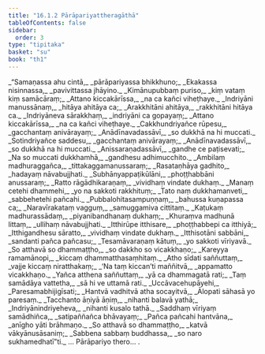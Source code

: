```yaml
---
title: "16.1.2 Pārāpariyattheragāthā"
tableOfContents: false
sidebar:
  order: 3
type: "tipitaka"
basket: "su"
book: "th1"
---
```



<DynamicBreadcrumb />

<Division number="726" book="th1">

<Paragraph number="1063" type="verses" book="th1">
_“Samaṇassa ahu cintā,_  
_pārāpariyassa bhikkhuno;_  
_Ekakassa nisinnassa,_  
_pavivittassa jhāyino._  

</Paragraph>

</Division>
<Division number="727" book="th1">

<Paragraph number="1064" type="verses" book="th1">
_Kimānupubbaṃ puriso,_  
_kiṃ vataṃ kiṃ samācāraṃ;_  
_Attano kiccakārīssa,_  
_na ca kañci viheṭhaye._  

</Paragraph>

</Division>
<Division number="728" book="th1">

<Paragraph number="1065" type="verses" book="th1">
_Indriyāni manussānaṃ,_  
_hitāya ahitāya ca;_  
_Arakkhitāni ahitāya,_  
_rakkhitāni hitāya ca._  

</Paragraph>

</Division>
<Division number="729" book="th1">

<Paragraph number="1066" type="verses" book="th1">
_Indriyāneva sārakkhaṃ,_  
_indriyāni ca gopayaṃ;_  
_Attano kiccakārīssa,_  
_na ca kañci viheṭhaye._  

</Paragraph>

</Division>
<Division number="730" book="th1">

<Paragraph number="1067" type="verses" book="th1">
_Cakkhundriyañce rūpesu,_  
_gacchantaṃ anivārayaṃ;_  
_Anādīnavadassāvī,_  
_so dukkhā na hi muccati._  

</Paragraph>

</Division>
<Division number="731" book="th1">

<Paragraph number="1068" type="verses" book="th1">
_Sotindriyañce saddesu,_  
_gacchantaṃ anivārayaṃ;_  
_Anādīnavadassāvī,_  
_so dukkhā na hi muccati._  

</Paragraph>

</Division>
<Division number="732" book="th1">

<Paragraph number="1069" type="verses" book="th1">
_Anissaraṇadassāvī,_  
_gandhe ce paṭisevati;_  
_Na so muccati dukkhamhā,_  
_gandhesu adhimucchito._  

</Paragraph>

</Division>
<Division number="733" book="th1">

<Paragraph number="1070" type="verses" book="th1">
_Ambilaṃ madhuraggañca,_  
_tittakaggamanussaraṃ;_  
_Rasataṇhāya gadhito,_  
_hadayaṃ nāvabujjhati._  

</Paragraph>

</Division>
<Division number="734" book="th1">

<Paragraph number="1071" type="verses" book="th1">
_Subhānyappaṭikūlāni,_  
_phoṭṭhabbāni anussaraṃ;_  
_Ratto rāgādhikaraṇaṃ,_  
_vividhaṃ vindate dukhaṃ._  

</Paragraph>

</Division>
<Division number="735" book="th1">

<Paragraph number="1072" type="verses" book="th1">
_Manaṃ cetehi dhammehi,_  
_yo na sakkoti rakkhituṃ;_  
_Tato naṃ dukkhamanveti,_  
_sabbehetehi pañcahi._  

</Paragraph>

</Division>
<Division number="736" book="th1">

<Paragraph number="1073" type="verses" book="th1">
_Pubbalohitasampuṇṇaṃ,_  
_bahussa kuṇapassa ca;_  
_Naravīrakataṃ vagguṃ,_  
_samuggamiva cittitaṃ._  

</Paragraph>

</Division>
<Division number="737" book="th1">

<Paragraph number="1074" type="verses" book="th1">
_Kaṭukaṃ madhurassādaṃ,_  
_piyanibandhanaṃ dukhaṃ;_  
_Khuraṃva madhunā littaṃ,_  
_ullihaṃ nāvabujjhati._  

</Paragraph>

</Division>
<Division number="738" book="th1">

<Paragraph number="1075" type="verses" book="th1">
_Itthirūpe itthisare,_  
_phoṭṭhabbepi ca itthiyā;_  
_Itthigandhesu sāratto,_  
_vividhaṃ vindate dukhaṃ._  

</Paragraph>

</Division>
<Division number="739" book="th1">

<Paragraph number="1076" type="verses" book="th1">
_Itthisotāni sabbāni,_  
_sandanti pañca pañcasu;_  
_Tesamāvaraṇaṃ kātuṃ,_  
_yo sakkoti vīriyavā._  

</Paragraph>

</Division>
<Division number="740" book="th1">

<Paragraph number="1077" type="verses" book="th1">
_So atthavā so dhammaṭṭho,_  
_so dakkho so vicakkhaṇo;_  
_Kareyya ramamānopi,_  
_kiccaṃ dhammatthasaṃhitaṃ._  

</Paragraph>

</Division>
<Division number="741" book="th1">

<Paragraph number="1078" type="verses" book="th1">
_Atho sīdati saññuttaṃ,_  
_vajje kiccaṃ niratthakaṃ;_  
_‘Na taṃ kiccan’ti maññitvā,_  
_appamatto vicakkhaṇo._  

</Paragraph>

</Division>
<Division number="742" book="th1">

<Paragraph number="1079" type="verses" book="th1">
_Yañca atthena saññuttaṃ,_  
_yā ca dhammagatā rati;_  
_Taṃ samādāya vattetha,_  
_sā hi ve uttamā rati._  

</Paragraph>

</Division>
<Division number="743" book="th1">

<Paragraph number="1080" type="verses" book="th1">
_Uccāvacehupāyehi,_  
_Paresamabhijigīsati;_  
_Hantvā vadhitvā atha socayitvā,_  
_Ālopati sāhasā yo paresaṃ._  

</Paragraph>

</Division>
<Division number="744" book="th1">

<Paragraph number="1081" type="verses" book="th1">
_Tacchanto āṇiyā āṇiṃ,_  
_nihanti balavā yathā;_  
_Indriyānindriyeheva,_  
_nihanti kusalo tathā._  

</Paragraph>

</Division>
<Division number="745" book="th1">

<Paragraph number="1082" type="verses" book="th1">
_Saddhaṃ vīriyaṃ samādhiñca,_  
_satipaññañca bhāvayaṃ;_  
_Pañca pañcahi hantvāna,_  
_anīgho yāti brāhmaṇo._  

</Paragraph>

</Division>
<Division number="746" book="th1">

<Paragraph number="1083" type="verses" book="th1">
_So atthavā so dhammaṭṭho,_  
_katvā vākyānusāsaniṃ;_  
_Sabbena sabbaṃ buddhassa,_  
_so naro sukhamedhatī”ti._  


</Paragraph>
</Division>

<Paragraph number="1084" type="center" book="th1">
… Pārāpariyo thero… .
</Paragraph>